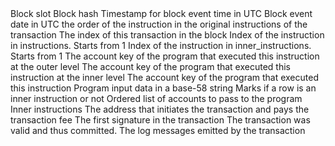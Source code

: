 <ParamField path="block_slot">
Block slot
</ParamField>
<ParamField path="block_hash">
Block hash
</ParamField>
<ParamField path="block_time">
Timestamp for block event time in UTC
</ParamField>
<ParamField path="block_date">
Block event date in UTC
</ParamField>
<ParamField path="index">
the order of the instruction in the original instructions of the transaction
</ParamField>
<ParamField path="tx_index">
The index of this transaction in the block
</ParamField>
<ParamField path="outer_instruction_index">
Index of the instruction in instructions. Starts from 1
</ParamField>
<ParamField path="inner_instruction_index">
Index of the instruction in inner_instructions. Starts from 1
</ParamField>
<ParamField path="outer_executing_account">
The account key of the program that executed this instruction at the outer level
</ParamField>
<ParamField path="inner_executing_account">
The account key of the program that executed this instruction at the inner level
</ParamField>
<ParamField path="executing_account">
The account key of the program that executed this instruction
</ParamField>
<ParamField path="data">
Program input data in a base-58 string
</ParamField>
<ParamField path="is_inner">
Marks if a row is an inner instruction or not
</ParamField>
<ParamField path="account_arguments">
Ordered list of accounts to pass to the program
</ParamField>
<ParamField path="inner_instructions">
Inner instructions
</ParamField>
<ParamField path="tx_signer">
The address that initiates the transaction and pays the transaction fee
</ParamField>
<ParamField path="tx_id">
The first signature in the transaction
</ParamField>
<ParamField path="tx_success">
The transaction was valid and thus committed.
</ParamField>
<ParamField path="log_messages">
The log messages emitted by the transaction
</ParamField>
